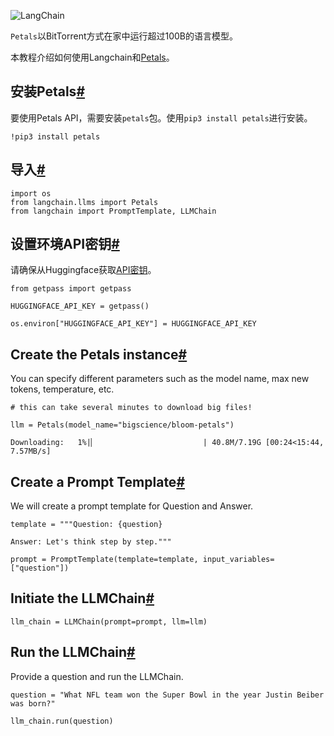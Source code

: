

<Head>
  <script>
    {
      `(function() {
         var _hmt = _hmt || [];
(function() {
  var hm = document.createElement("script");
  hm.src = "https://hm.baidu.com/hm.js?e60fb290e204e04c5cb6f79b0ac1e697";
  var s = document.getElementsByTagName("script")[0]; 
  s.parentNode.insertBefore(hm, s);
})();
       })();`
    }
  </script>
</Head>

![LangChain](https://pica.zhimg.com/50/v2-56e8bbb52aa271012541c1fe1ceb11a2_r.gif)




`Petals`以BitTorrent方式在家中运行超过100B的语言模型。

本教程介绍如何使用Langchain和[Petals](https://github.com/bigscience-workshop/petals)。

安装Petals[#](#install-petals "此标题的永久链接")
---------------------------------------

要使用Petals API，需要安装`petals`包。使用`pip3 install petals`进行安装。

```
!pip3 install petals

```

导入[#](#imports "此标题的永久链接")
--------------------------

```
import os
from langchain.llms import Petals
from langchain import PromptTemplate, LLMChain

```

设置环境API密钥[#](#set-the-environment-api-key "此标题的永久链接")
-----------------------------------------------------

请确保从Huggingface获取[API密钥](https://huggingface.co/docs/api-inference/quicktour#get-your-api-token)。

```
from getpass import getpass

HUGGINGFACE_API_KEY = getpass()

```

```
os.environ["HUGGINGFACE_API_KEY"] = HUGGINGFACE_API_KEY

```

Create the Petals instance[#](#create-the-petals-instance "Permalink to this headline")
---------------------------------------------------------------------------------------

You can specify different parameters such as the model name, max new tokens, temperature, etc.

```
# this can take several minutes to download big files!

llm = Petals(model_name="bigscience/bloom-petals")

```

```
Downloading:   1%|▏                        | 40.8M/7.19G [00:24<15:44, 7.57MB/s]

```

Create a Prompt Template[#](#create-a-prompt-template "Permalink to this headline")
-----------------------------------------------------------------------------------

We will create a prompt template for Question and Answer.

```
template = """Question: {question}

Answer: Let's think step by step."""

prompt = PromptTemplate(template=template, input_variables=["question"])

```

Initiate the LLMChain[#](#initiate-the-llmchain "Permalink to this headline")
-----------------------------------------------------------------------------

```
llm_chain = LLMChain(prompt=prompt, llm=llm)

```

Run the LLMChain[#](#run-the-llmchain "Permalink to this headline")
-------------------------------------------------------------------

Provide a question and run the LLMChain.

```
question = "What NFL team won the Super Bowl in the year Justin Beiber was born?"

llm_chain.run(question)

```

